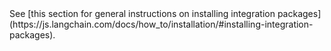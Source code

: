 <Tip>
See [this section for general instructions on installing integration packages](https://js.langchain.com/docs/how_to/installation/#installing-integration-packages).
</Tip>